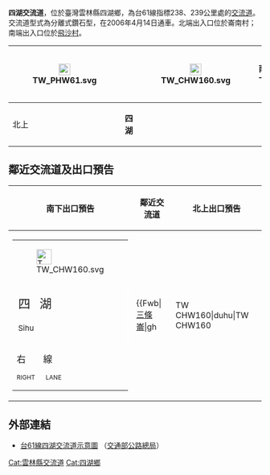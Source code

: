 {{Infobox Taiwan Highway IC
|name = 四湖交流道
|name_en = Sihu Interchange
|rd_type = EX
|rd_number = 61
|exit = 238
|exit_name = 四湖
| image = Taiwan 17th path sign.jpg
| imagename = 台61四湖交流道北上出口預告（更新前）
| connect = {{Jct|country=TWN|PH|17}}<br>{{Jct|country=TWN|CH|160}}
| class = 分離式鑽石型
| time = 2006年4月14日
| location = [[臺灣|臺灣]][[雲林縣|雲林縣]][[四湖鄉|四湖鄉]]
| goto = 四湖鄉[[三條崙|三條崙]]、[[四湖_(雲林縣大字)|四湖市區]]
| other = 
 {{Maplink
 | coord = {{Coord|23.6425|N|120.1713|E}}
 | frame = yes
 | plain = yes
 | zoom = 10
 | type = point
 | type2 = shape
 }}
}}
'''四湖交流道'''，位於臺灣雲林縣四湖鄉，為台61線指標238、239公里處的[[交流道|交流道]]。交流道型式為分離式鑽石型，在2006年4月14日通車。北端出入口位於崙南村；南端出入口位於[[飛沙|飛沙村]]。
{|class="wikitable" style="text-align:center"
! rowspan="2" | [[File:TW_PHW61.svg|23px]]
| rowspan="2" | {{Taiwan Highway IC|238|四湖}}
| rowspan="2" | [[File:TW_CHW160.svg|23px]]
| 南下
| '''四湖　三條崙'''
|-
| 北上
| '''四湖'''
|}

== 鄰近交流道及出口預告 ==
{|class="toccolours" border="1" cellpadding="4" style="margin:0 auto; border-collapse:collapse; text-align:center; white-space:nowrap"
! 南下出口預告 !! 鄰近交流道 !! 北上出口預告
|-
| style="text-align:right; font-size:15px" | {{Taiwan Highway IC|238|四湖}}
{|style="width:190px; background-color:#007F00; text-align:center; color:#FFF; font-weight:bold"
| colspan="2" | <div style="margin-top:6px; margin-bottom:3px">[[File:TW_CHW160.svg|30px]]</div>
|-
| style="width:90px; border-right:2px solid #FFF; line-height:24px; font-size:24px; word-spacing:12px" | 四 湖<div style="font-size:15px">Sihu</div>
| style="width:90px; line-height:24px; font-size:24px" | 三條崙<div style="font-size:15px">Santiaolun</div>
|-
| colspan="2" style="line-height:18px; font-size:18px; word-spacing:30px" | 右 線<div style="font-size:12px; word-spacing:18px">RIGHT LANE</div>
|}
|
{{Start expwy box|[[台灣省道快速公路|台灣省道快速公路]]}}
{{S-expwy IC|[[台西交流道|台西交流道]]|往　[[五條港交流道|五條港交流道]]}}
{{S-line|{{Jct|country=TWN|PH|61}}|238k|#9B0D15}}
{{S-expwy IC|[[口湖交流道|口湖交流道]]|往　[[水井交流道|水井交流道]]}}
{{Illus}}
{{Fwu|eh|[[麥寮鄉|麥寮]]}}
{{Fwi|Full|233|台西}}
{{Fwh|ehst}}
{{Fwm|TW PHW61}}
{{Fwh|ehst|238|四湖}}
{{Fwb|[[三條崙|三條崙]]|gh||TW CHW160|duhu|TW CHW160||gh|[[四湖鄉|四湖]]}}
{{Fwb|三姓寮|hh||TW PHW17|ddhd|TW PHW17||hh|[[林厝寮|林厝寮]]}}
{{Fwh|ehst}}
{{Fwm|TW PHW61}}
{{Fwh|ehst}}
{{Fwi|Full|243|口湖}}
{{Fwd|eh|[[東石鄉_(台灣)|東石]]}}
{{Fwed}}
| style="text-align:right; font-size:15px" | {{Taiwan Highway IC|238|四湖}}
{|style="width:120px; background-color:#007F00; text-align:center; color:#FFF; font-weight:bold"
| <div style="margin-top:6px; margin-bottom:3px">[[File:TW_CHW160.svg|30px]]</div>
|-
| style="line-height:24px; font-size:24px; word-spacing:15px" | 四 湖<div style="font-size:15px">Sihu</div><div style="line-height:18px; font-size:18px; word-spacing:21px">右 線<div style="font-size:12px; word-spacing:9px">RIGHT LANE</div></div>
|}
|}

== 外部連結 ==
* [https://www.thb.gov.tw/resource/upload/Expressway/4a5a75c0-3fba-489e-a471-5e3322c50287.jpg 台61線四湖交流道示意圖] {{Wayback|url=https://www.thb.gov.tw/resource/upload/Expressway/4a5a75c0-3fba-489e-a471-5e3322c50287.jpg |date=20220126160800 }}（[[交通部公路總局|交通部公路總局]]）

{{台61線}}

[[Cat:雲林縣交流道|Cat:雲林縣交流道]]
[[Cat:四湖鄉|Cat:四湖鄉]]